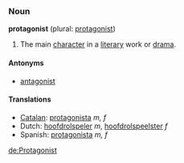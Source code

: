 ===Noun===
'''protagonist''' (plural: [[protagonist]])

#The main [[character]] in a [[literary]] work or [[drama]].

====Antonyms====
*[[antagonist]]

====Translations====
*[[Catalan]]: [[protagonista]] ''m, f''
*Dutch: [[hoofdrolspeler]] ''m'', [[hoofdrolspeelster]] ''f''
*Spanish: [[protagonista]] ''m, f''

[[de:Protagonist]]